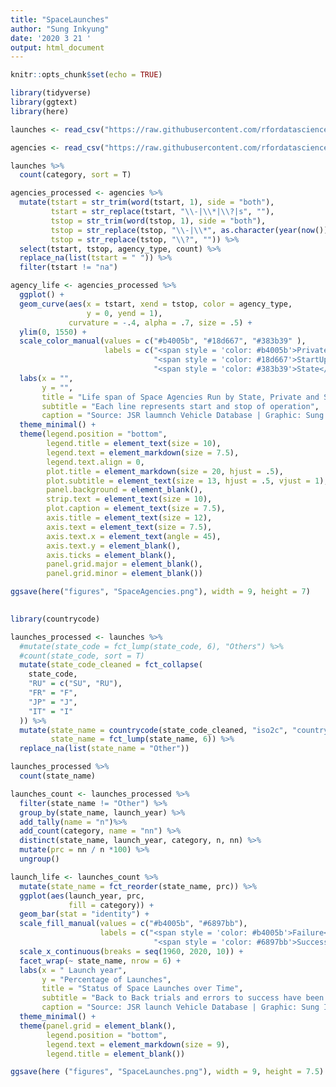 ```yaml
---
title: "SpaceLaunches"
author: "Sung Inkyung"
date: '2020 3 21 '
output: html_document
---
```


```r
knitr::opts_chunk$set(echo = TRUE)
```

```r
library(tidyverse)
library(ggtext)
library(here)
```


```r
launches <- read_csv("https://raw.githubusercontent.com/rfordatascience/tidytuesday/master/data/2019/2019-01-15/launches.csv")

agencies <- read_csv("https://raw.githubusercontent.com/rfordatascience/tidytuesday/master/data/2019/2019-01-15/agencies.csv")

launches %>% 
  count(category, sort = T)

```

```r
agencies_processed <- agencies %>% 
  mutate(tstart = str_trim(word(tstart, 1), side = "both"),
         tstart = str_replace(tstart, "\\-|\\*|\\?|s", ""),
         tstop = str_trim(word(tstop, 1), side = "both"),
         tstop = str_replace(tstop, "\\-|\\*", as.character(year(now()))),
         tstop = str_replace(tstop, "\\?", "")) %>% 
  select(tstart, tstop, agency_type, count) %>% 
  replace_na(list(tstart = " ")) %>% 
  filter(tstart != "na")
```

                     
```r
agency_life <- agencies_processed %>% 
  ggplot() +
  geom_curve(aes(x = tstart, xend = tstop, color = agency_type,
                 y = 0, yend = 1),
             curvature = -.4, alpha = .7, size = .5) +
  ylim(0, 1550) +
  scale_color_manual(values = c("#b4005b", "#18d667", "#383b39" ),
                     labels = c("<span style = 'color: #b4005b'>Private</span>", 
                                "<span style = 'color: #18d667'>StartUp</span>",
                                "<span style = 'color: #383b39'>State</span>")) +
  labs(x = "",
       y = "",
       title = "Life span of Space Agencies Run by State, Private and Start up",
       subtitle = "Each line represents start and stop of operation",
       caption = "Source: JSR laumnch Vehicle Database | Graphic: Sung Inkyung") +
  theme_minimal() +
  theme(legend.position = "bottom",
        legend.title = element_text(size = 10),
        legend.text = element_markdown(size = 7.5),
        legend.text.align = 0,
        plot.title = element_markdown(size = 20, hjust = .5),
        plot.subtitle = element_text(size = 13, hjust = .5, vjust = 1),
        panel.background = element_blank(),
        strip.text = element_text(size = 10),
        plot.caption = element_text(size = 7.5),
        axis.title = element_text(size = 12),
        axis.text = element_text(size = 7.5),
        axis.text.x = element_text(angle = 45),
        axis.text.y = element_blank(),
        axis.ticks = element_blank(),
        panel.grid.major = element_blank(),
        panel.grid.minor = element_blank())

ggsave(here("figures", "SpaceAgencies.png"), width = 9, height = 7)
  
```


```r
library(countrycode)

launches_processed <- launches %>% 
  #mutate(state_code = fct_lump(state_code, 6), "Others") %>% 
  #count(state_code, sort = T)
  mutate(state_code_cleaned = fct_collapse(
    state_code,
    "RU" = c("SU", "RU"),
    "FR" = "F",
    "JP" = "J",
    "IT" = "I"
  )) %>% 
  mutate(state_name = countrycode(state_code_cleaned, "iso2c", "country.name"),
         state_name = fct_lump(state_name, 6)) %>% 
  replace_na(list(state_name = "Other"))

launches_processed %>% 
  count(state_name)

launches_count <- launches_processed %>% 
  filter(state_name != "Other") %>% 
  group_by(state_name, launch_year) %>% 
  add_tally(name = "n")%>% 
  add_count(category, name = "nn") %>% 
  distinct(state_name, launch_year, category, n, nn) %>% 
  mutate(prc = nn / n *100) %>% 
  ungroup() 

launch_life <- launches_count %>% 
  mutate(state_name = fct_reorder(state_name, prc)) %>% 
  ggplot(aes(launch_year, prc,
             fill = category)) +
  geom_bar(stat = "identity") +
  scale_fill_manual(values = c("#b4005b", "#6897bb"),
                    labels = c("<span style = 'color: #b4005b'>Failure</span>", 
                                "<span style = 'color: #6897bb'>Success</span>")) +
  scale_x_continuous(breaks = seq(1960, 2020, 10)) +
  facet_wrap(~ state_name, nrow = 6) +
  labs(x = " Launch year",
       y = "Percentage of Launches",
       title = "Status of Space Launches over Time",
       subtitle = "Back to Back trials and errors to success have been  building up persistently",
       caption = "Source: JSR launch Vehicle Database | Graphic: Sung Inkyung") +
  theme_minimal() +
  theme(panel.grid = element_blank(),
        legend.position = "bottom",
        legend.text = element_markdown(size = 9),
        legend.title = element_blank())

ggsave(here ("figures", "SpaceLaunches.png"), width = 9, height = 7.5)

```


